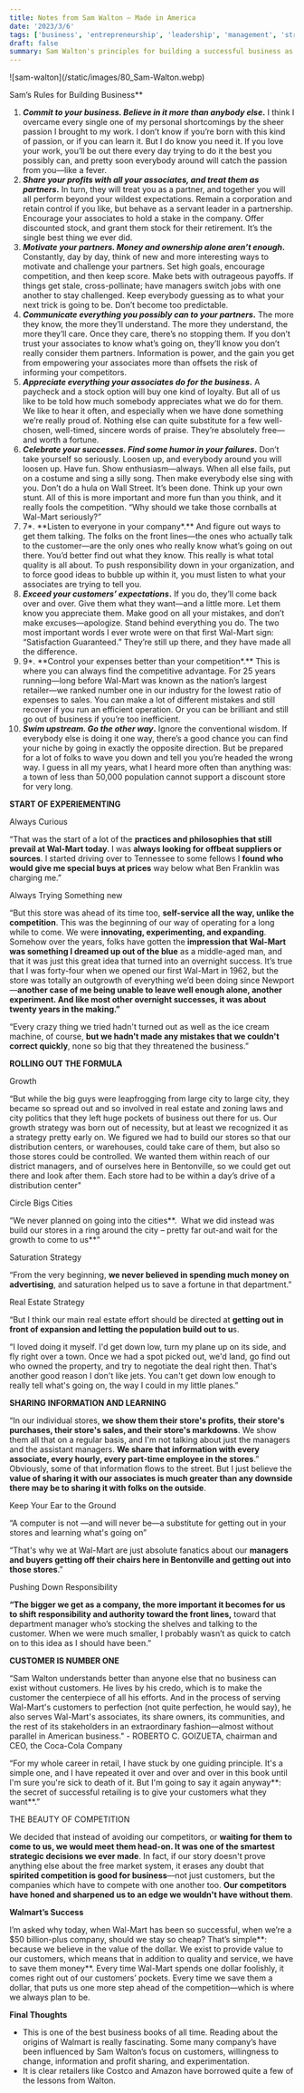 ```yaml
---
title: Notes from Sam Walton – Made in America
date: '2023/3/6'
tags: ['business', 'entrepreneurship', 'leadership', 'management', 'strategy']
draft: false
summary: Sam Walton's principles for building a successful business as outlined in his book "Made in America". It emphasizes the importance of innovation, employee empowerment, and customer satisfaction, as well as maintaining a competitive edge through efficient operations and value for customers.
---
```


<div className="my-1 px-2 w-full overflow-hidden">
  ![sam-walton](/static/images/80_Sam-Walton.webp)
</div>

Sam’s Rules for Building Business\*\*

1. **_Commit to your business. Believe in it more than anybody else_.** I think I overcame every single one of my personal shortcomings by the sheer passion I brought to my work. I don’t know if you’re born with this kind of passion, or if you can learn it. But I do know you need it. If you love your work, you’ll be out there every day trying to do it the best you possibly can, and pretty soon everybody around will catch the passion from you—like a fever.
2. **_Share your profits with all your associates, and treat them as partners_.** In turn, they will treat you as a partner, and together you will all perform beyond your wildest expectations. Remain a corporation and retain control if you like, but behave as a servant leader in a partnership. Encourage your associates to hold a stake in the company. Offer discounted stock, and grant them stock for their retirement. It’s the single best thing we ever did.
3. **_Motivate your partners. Money and ownership alone aren’t enough_.** Constantly, day by day, think of new and more interesting ways to motivate and challenge your partners. Set high goals, encourage competition, and then keep score. Make bets with outrageous payoffs. If things get stale, cross-pollinate; have managers switch jobs with one another to stay challenged. Keep everybody guessing as to what your next trick is going to be. Don’t become too predictable.
4. **_Communicate everything you possibly can to your partners_.** The more they know, the more they’ll understand. The more they understand, the more they’ll care. Once they care, there’s no stopping them. If you don’t trust your associates to know what’s going on, they’ll know you don’t really consider them partners. Information is power, and the gain you get from empowering your associates more than offsets the risk of informing your competitors.
5. **_Appreciate everything your associates do for the business_.** A paycheck and a stock option will buy one kind of loyalty. But all of us like to be told how much somebody appreciates what we do for them. We like to hear it often, and especially when we have done something we’re really proud of. Nothing else can quite substitute for a few well-chosen, well-timed, sincere words of praise. They’re absolutely free—and worth a fortune.
6. **_Celebrate your successes. Find some humor in your failures_.** Don’t take yourself so seriously. Loosen up, and everybody around you will loosen up. Have fun. Show enthusiasm—always. When all else fails, put on a costume and sing a silly song. Then make everybody else sing with you. Don’t do a hula on Wall Street. It’s been done. Think up your own stunt. All of this is more important and more fun than you think, and it really fools the competition. “Why should we take those cornballs at Wal-Mart seriously?”
7. 7*. \*\*Listen to everyone in your company*.\*\* And figure out ways to get them talking. The folks on the front lines—the ones who actually talk to the customer—are the only ones who really know what’s going on out there. You’d better find out what they know. This really is what total quality is all about. To push responsibility down in your organization, and to force good ideas to bubble up within it, you must listen to what your associates are trying to tell you.
8. **_Exceed your customers’ expectations_.** If you do, they’ll come back over and over. Give them what they want—and a little more. Let them know you appreciate them. Make good on all your mistakes, and don’t make excuses—apologize. Stand behind everything you do. The two most important words I ever wrote were on that first Wal-Mart sign: “Satisfaction Guaranteed.” They’re still up there, and they have made all the difference.
9. 9*. \*\*Control your expenses better than your competition*.\*\* This is where you can always find the competitive advantage. For 25 years running—long before Wal-Mart was known as the nation’s largest retailer—we ranked number one in our industry for the lowest ratio of expenses to sales. You can make a lot of different mistakes and still recover if you run an efficient operation. Or you can be brilliant and still go out of business if you’re too inefficient.
10. **_Swim upstream. Go the other way_.** Ignore the conventional wisdom. If everybody else is doing it one way, there’s a good chance you can find your niche by going in exactly the opposite direction. But be prepared for a lot of folks to wave you down and tell you you’re headed the wrong way. I guess in all my years, what I heard more often than anything was: a town of less than 50,000 population cannot support a discount store for very long.

**START OF EXPERIEMENTING**

Always Curious

“That was the start of a lot of the **practices and philosophies that still prevail at Wal-Mart today**. I was **always looking for offbeat suppliers or sources**. I started driving over to Tennessee to some fellows I **found who would give me special buys at prices** way below what Ben Franklin was charging me.”

Always Trying Something new

“But this store was ahead of its time too, **self-service all the way, unlike the competition**. This was the beginning of our way of operating for a long while to come. We were **innovating, experimenting, and expanding**. Somehow over the years, folks have gotten the **impression that Wal-Mart was something I dreamed up out of the blue** as a middle-aged man, and that it was just this great idea that turned into an overnight success. It’s true that I was forty-four when we opened our first Wal-Mart in 1962, but the store was totally an outgrowth of everything we’d been doing since Newport—**another case of me being unable to leave well enough alone, another experiment. And like most other overnight successes, it was about twenty years in the making.”**

“Every crazy thing we tried hadn't turned out as well as the ice cream machine, of course, **but we hadn't made any mistakes that we couldn't correct quickly**, none so big that they threatened the business.”

**ROLLING OUT THE FORMULA**

Growth

“But while the big guys were leapfrogging from large city to large city, they became so spread out and so involved in real estate and zoning laws and city politics that they left huge pockets of business out there for us. Our growth strategy was born out of necessity, but at least we recognized it as a strategy pretty early on. We figured we had to build our stores so that our distribution centers, or warehouses, could take care of them, but also so those stores could be controlled. We wanted them within reach of our district managers, and of ourselves here in Bentonville, so we could get out there and look after them. Each store had to be within a day’s drive of a distribution center"

Circle Bigs Cities

“We never planned on going into the cities**.  What we did instead was build our stores in a ring around the city – pretty far out-and wait for the growth to come to us**”

Saturation Strategy

“From the very beginning, **we never believed in spending much money on advertising**, and saturation helped us to save a fortune in that department.”

Real Estate Strategy

“But I think our main real estate effort should be directed at **getting out in front of expansion and letting the population build out to u**s.

“I loved doing it myself. I'd get down low, turn my plane up on its side, and fly right over a town. Once we had a spot picked out, we'd land, go find out who owned the property, and try to negotiate the deal right then. That's another good reason I don't like jets. You can't get down low enough to really tell what's going on, the way I could in my little planes.”

**SHARING INFORMATION AND LEARNING**

“In our individual stores, **we show them their store's profits, their store's purchases, their store's sales, and their store's markdowns**. We show them all that on a regular basis, and I'm not talking about just the managers and the assistant managers. **We share that information with every associate, every hourly, every part-time employee in the stores**.” Obviously, some of that information flows to the street. But I just believe the **value of sharing it with our associates is much greater than any downside there may be to sharing it with folks on the outside**.

Keep Your Ear to the Ground

“A computer is not —and will never be—a substitute for getting out in your stores and learning what's going on”

“That's why we at Wal-Mart are just absolute fanatics about our **managers and buyers getting off their chairs here in Bentonville and getting out into those stores**.”

Pushing Down Responsibility

**“The bigger we get as a company, the more important it becomes for us to shift responsibility and authority toward the front lines,** toward that department manager who’s stocking the shelves and talking to the customer. When we were much smaller, I probably wasn’t as quick to catch on to this idea as I should have been.”

**CUSTOMER IS NUMBER ONE**

“Sam Walton understands better than anyone else that no business can exist without customers. He lives by his credo, which is to make the customer the centerpiece of all his efforts. And in the process of serving Wal-Mart's customers to perfection (not quite perfection, he would say), he also serves Wal-Mart's associates, its share owners, its communities, and the rest of its stakeholders in an extraordinary fashion—almost without parallel in American business." - ROBERTO C. GOIZUETA, chairman and CEO, the Coca-Cola Company

“For my whole career in retail, I have stuck by one guiding principle. It's a simple one, and I have repeated it over and over and over in this book until I'm sure you're sick to death of it. But I'm going to say it again anyway**: the secret of successful retailing is to give your customers what they want**.”

THE BEAUTY OF COMPETITION

We decided that instead of avoiding our competitors, or **waiting for them to come to us, we would meet them head-on. It was one of the smartest strategic decisions we ever made**. In fact, if our story doesn't prove anything else about the free market system, it erases any doubt that **spirited competition is good for business**—not just customers, but the companies which have to compete with one another too. **Our competitors have honed and sharpened us to an edge we wouldn't have without them**.

**Walmart’s Success**

I’m asked why today, when Wal-Mart has been so successful, when we’re a $50 billion-plus company, should we stay so cheap? That’s simple**: because we believe in the value of the dollar. We exist to provide value to our customers, which means that in addition to quality and service, we have to save them money**. Every time Wal-Mart spends one dollar foolishly, it comes right out of our customers’ pockets. Every time we save them a dollar, that puts us one more step ahead of the competition—which is where we always plan to be.

**Final Thoughts**

- This is one of the best business books of all time. Reading about the origins of Walmart is really fascinating. Some many company’s have been influenced by Sam Walton’s focus on customers, willingness to change, information and profit sharing, and experimentation.
- It is clear retailers like Costco and Amazon have borrowed quite a few of the lessons from Walton.
